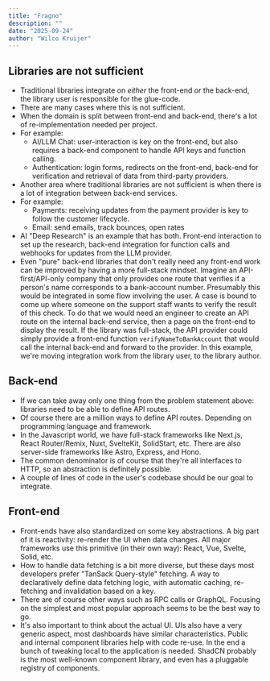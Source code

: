 ```yaml
---
title: "Fragno"
description: ""
date: "2025-09-24"
author: "Wilco Kruijer"
---
```


## Libraries are not sufficient

- Traditional libraries integrate on _either_ the front-end _or_ the back-end, the library user is
  responsible for the glue-code.
- There are many cases where this is not sufficient.
- When the domain is split between front-end and back-end, there's a lot of re-implementation needed
  per project.
- For example:
  - AI/LLM Chat: user-interaction is key on the front-end, but also requires a back-end component to
    handle API keys and function calling.
  - Authentication: login forms, redirects on the front-end, back-end for verification and retrieval
    of data from third-party providers.
- Another area where traditional libraries are not sufficient is when there is a lot of integration
  between back-end services.
- For example:
  - Payments: receiving updates from the payment provider is key to follow the customer lifecycle.
  - Email: send emails, track bounces, open rates
- AI "Deep Research" is an example that has both. Front-end interaction to set up the research,
  back-end integration for function calls and webhooks for updates from the LLM provider.
- Even "pure" back-end libraries that don't really need any front-end work can be improved by having
  a more full-stack mindset. Imagine an API-first/API-only company that only provides one route that
  verifies if a person's name corresponds to a bank-account number. Presumably this would be
  integrated in some flow involving the user. A case is bound to come up where someone on the
  support staff wants to verify the result of this check. To do that we would need an engineer to
  create an API route on the internal back-end service, then a page on the front-end to display the
  result. If the library was full-stack, the API provider could simply provide a front-end function
  `verifyNameToBankAccount` that would call the internal back-end and forward to the provider. In
  this example, we're moving integration work from the library user, to the library author.

## Back-end

- If we can take away only one thing from the problem statement above: libraries need to be able to
  define API routes.
- Of course there are a million ways to define API routes. Depending on programming language and
  framework.
- In the Javascript world, we have full-stack frameworks like Next.js, React Router/Remix, Nuxt,
  SvelteKit, SolidStart, etc. There are also server-side frameworks like Astro, Express, and Hono.
- The common denominator is of course that they're all interfaces to HTTP, so an abstraction is
  definitely possible.
- A couple of lines of code in the user's codebase should be our goal to integrate.

## Front-end

- Front-ends have also standardized on some key abstractions. A big part of it is reactivity:
  re-render the UI when data changes. All major frameworks use this primitive (in their own way):
  React, Vue, Svelte, Solid, etc.
- How to handle data fetching is a bit more diverse, but these days most developers prefer "TanSack
  Query-style" fetching. A way to declaratively define data fetching logic, with automatic caching,
  re-fetching and invalidation based on a key.
- There are of course other ways such as RPC calls or GraphQL. Focusing on the simplest and most
  popular approach seems to be the best way to go.
- It's also important to think about the actual UI. UIs also have a very generic aspect, most
  dashboards have similar characteristics. Public and internal component libraries help with code
  re-use. In the end a bunch of tweaking local to the application is needed. ShadCN probably is the
  most well-known component library, and even has a pluggable registry of components.
